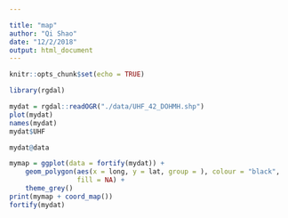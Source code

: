 ```yaml
---

title: "map"
author: "Qi Shao"
date: "12/2/2018"
output: html_document
---
```


```r
knitr::opts_chunk$set(echo = TRUE)

library(rgdal)
```

```r
mydat = rgdal::readOGR("./data/UHF_42_DOHMH.shp")
plot(mydat)
names(mydat)
mydat$UHF

mydat@data

mymap = ggplot(data = fortify(mydat)) +
    geom_polygon(aes(x = long, y = lat, group = ), colour = "black",
                 fill = NA) +
    theme_grey()
print(mymap + coord_map())
fortify(mydat)
```


